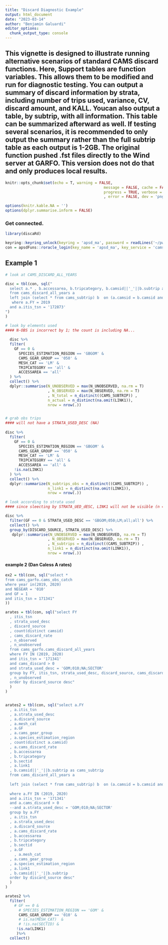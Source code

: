 ```yaml
---
title: "Discard Diagnostic Example"
output: html_document
date: "2023-03-14"
author: "Benjamin Galuardi"
editor_options: 
  chunk_output_type: console
---
```


## This vignette is designed to illustrate running alternative scenarios of standard CAMS discard functions. Here, Support tables are function variables. This allows them to be modified and run for diagnostic testing. You can output a summary of discard information by strata, including number of trips used, variance, CV, discard amount, and KALL. Youcan also output a table, by subtrip, with all information. This table can be summarized afterward as well. If testing several scenarios, it is recommended to only output the summary rather than the full subtrip table as each output is 1-2GB. The original function pushed .fst files directly to the Wind server at GARFO. This version does not do that and only produces local results.


```r
knitr::opts_chunk$set(echo = T, warning = FALSE, 
											message = FALSE, cache = FALSE,
											progress = TRUE, verbose = FALSE, comment = F
											, error = FALSE, dev = 'png', dpi = 200)

options(knitr.kable.NA = '')
options(dplyr.summarise.inform = FALSE)

```	

### Get connected. 

```r

library(discaRd)

keyring::keyring_unlock(keyring = 'apsd_ma', password = readLines('~/pw.txt'))
con = apsdFuns::roracle_login(key_name = 'apsd_ma', key_service = 'cams_garfo')

```

## Example 1

```r

# look at CAMS_DISCARD_ALL_YEARS

disc = tbl(con, sql("
  select a.* , b.accessarea, b.tripcategory, b.camsid||'_'||b.subtrip as cams_subtrip
  from cams_discard_all_years a
  left join (select * from cams_subtrip) b  on (a.camsid = b.camsid and a.subtrip = b.subtrip)
   where a.FY = 2019 
  and a.itis_tsn = '172873'
")
)

# look by elements used 
#### N-OBS is incorrect by 1; the count is including NA... 
  
  disc %>% 
  filter(
    GF == 0 &
      SPECIES_ESTIMATION_REGION == 'GBGOM' &
      CAMS_GEAR_GROUP == '050' &
      MESH_CAT == 'LM' &
      TRIPCATEGORY == 'all' & 
      ACCESSAREA == 'all'
  ) %>%
  collect() %>% 
  dplyr::summarise(N_UNOBSERVED = max(N_UNOBSERVED, na.rm = T)
                   , N_OBSERVED = max(N_OBSERVED, na.rm = T)
                   , N_total = n_distinct((CAMS_SUBTRIP)) ,
                   n_actual = n_distinct(na.omit(LINK1)),
                   nrow = nrow(.))


# grab obs trips 
#### will not have a STRATA_USED_DESC (NA)
  
disc %>%
  filter(
    GF == 0 &
      SPECIES_ESTIMATION_REGION == 'GBGOM' &
      CAMS_GEAR_GROUP == '050' &
      MESH_CAT == 'LM' &
      TRIPCATEGORY == 'all' & 
      ACCESSAREA == 'all' &
    !is.na(LINK1)
  ) %>% 
  collect() %>% 
  dplyr::summarize(N_subtrips_obs = n_distinct((CAMS_SUBTRIP)) ,
                   n_link1 = n_distinct(na.omit(LINK1)),
                   nrow = nrow(.))

# look according to strata used
#### since sleecting by STRATA_UED_dESC, LINK1 will not be visible (n = 0)

disc %>% 
  filter(GF == 0 & STRATA_USED_DESC == 'GBGOM;050;LM;all;all') %>%
  collect() %>% 
  group_by(DISCARD_SOURCE, STRATA_USED_DESC) %>%
   dplyr::summarise(N_UNOBSERVED = max(N_UNOBSERVED, na.rm = T)
                   , N_OBSERVED = max(N_OBSERVED, na.rm = T)
                   , N_subtrips = n_distinct((CAMS_SUBTRIP)) ,
                   n_link1 = n_distinct(na.omit(LINK1)),
                   nrow = nrow(.))


```

#### example 2 (Dan Caless A rates)

```r

ex2 = tbl(con, sql("select *
from cams_garfo.cams_obs_catch
where year in(2019, 2020)
and NEGEAR = '010'
and GF = 1
and itis_tsn = 171341"
))

arates = tbl(con, sql("select FY
  , itis_tsn
  , strata_used_desc
  , discard_source
  , count(distinct camsid)
  , cams_discard_rate
  , n_observed
  , n_unobserved
  from cams_garfo.cams_discard_all_years
  where FY IN (2019, 2020)
  and itis_tsn = '171341' 
  and cams_discard > 0
  and strata_used_desc = 'GOM;010;NA;SECTOR'
  group by FY, itis_tsn, strata_used_desc, discard_source, cams_discard_rate, n_observed
  , n_unobserved
  order by discard_source desc"
  )
)


arates2 = tbl(con, sql("select a.FY
  , a.itis_tsn
  , a.strata_used_desc
  , a.discard_source
  , a.mesh_cat
  , a.GF
  , a.cams_gear_group
  , a.species_estimation_region
  , count(distinct a.camsid)
  , a.cams_discard_rate
  , b.accessarea
  , b.tripcategory
  , b.sectid
  , a.link1
  , b.camsid||'_'||b.subtrip as cams_subtrip
  from cams_discard_all_years a
  
  left join (select * from cams_subtrip) b  on (a.camsid = b.camsid and a.subtrip = b.subtrip)
  
  where a.FY IN (2019, 2020)
  and a.itis_tsn = '171341'
  and a.cams_discard > 0
  --and a.strata_used_desc = 'GOM;010;NA;SECTOR'
  group by a.FY
  , a.itis_tsn
  , a.strata_used_desc
  , a.discard_source
  , a.cams_discard_rate
  , b.accessarea
  , b.tripcategory
  , b.sectid
  , a.GF
    , a.mesh_cat
  , a.cams_gear_group
  , a.species_estimation_region
  , a.link1
  , b.camsid||'_'||b.subtrip 
  order by discard_source desc"
  )
)

arates2 %>% 
  filter(
    # GF == 0 &
      # SPECIES_ESTIMATION_REGION == 'GOM' &
      CAMS_GEAR_GROUP == '010' &
      # is.na(MESH_CAT)  &
      # !is.na(SECTID) &
     !is.na(LINK1)
     )%>% 
  collect()


```

